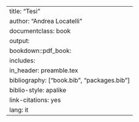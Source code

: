 ---
title: "Tesi"
author: "Andrea Locatelli"
documentclass: book
output:
  bookdown::pdf_book:
    includes:
      in_header: preamble.tex
bibliography: ["book.bib", "packages.bib"]
biblio-style: apalike
link-citations: yes
lang: it
---